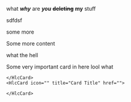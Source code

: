 
what **_why_** are **_you_** **~~deleting~~** **my** stuff

sdfdsf

some more

Some more content

what the hell

<HlcCardGroup cols={2}>
    <HlcCard icon="" title="Card Title" href="">
        Some very important card in here lool
    </HlcCard>
    <HlcCard icon="" title="Card Title" href="">
        what
    </HlcCard>
    <HlcCard icon="" title="Card Title" href="">
        
    </HlcCard>
    <HlcCard icon="" title="Card Title" href="">
        
    </HlcCard>
</HlcCardGroup>

